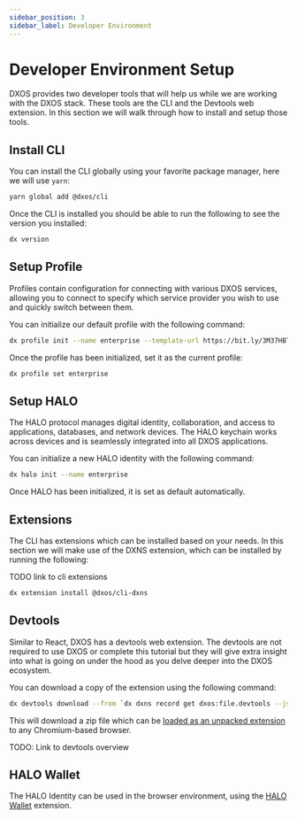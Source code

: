 ```yaml
---
sidebar_position: 3
sidebar_label: Developer Environment
---
```


# Developer Environment Setup

DXOS provides two developer tools that will help us while we are working with the DXOS stack. These tools are the CLI and the Devtools web extension. In this section we will walk through how to install and setup those tools.

## Install CLI

You can install the CLI globally using your favorite package manager, here we will use `yarn`:

```bash
yarn global add @dxos/cli
```

Once the CLI is installed you should be able to run the following to see the version you installed:

```bash
dx version
```

## Setup Profile

Profiles contain configuration for connecting with various DXOS services, allowing you to connect to specify which service provider you wish to use and quickly switch between them.

You can initialize our default profile with the following command:

```bash
dx profile init --name enterprise --template-url https://bit.ly/3M37HBT
```

Once the profile has been initialized, set it as the current profile:

```bash
dx profile set enterprise
```

## Setup HALO

The HALO protocol manages digital identity, collaboration, and access to applications, databases, and network devices. The HALO keychain works across devices and is seamlessly integrated into all DXOS applications.

You can initialize a new HALO identity with the following command:

```bash
dx halo init --name enterprise
```

Once HALO has been initialized, it is set as default automatically.

## Extensions

The CLI has extensions which can be installed based on your needs. In this section we will make use of the DXNS extension, which can be installed by running the following:

TODO link to cli extensions

```bash
dx extension install @dxos/cli-dxns
```

## Devtools

Similar to React, DXOS has a devtools web extension. The devtools are not required to use DXOS or complete this tutorial but they will give extra insight into what is going on under the hood as you delve deeper into the DXOS ecosystem.

You can download a copy of the extension using the following command:

```bash
dx devtools download --from `dx dxns record get dxos:file.devtools --json | jq -r .data.hash`
```

This will download a zip file which can be [loaded as an unpacked extension](https://developer.chrome.com/docs/extensions/mv3/getstarted/#unpacked) to any Chromium-based browser.

TODO: Link to devtools overview

## HALO Wallet

The HALO Identity can be used in the browser environment, using the [HALO Wallet](https://github.com/dxos/protocols/tree/main/packages/wallet/wallet-extension) extension.
